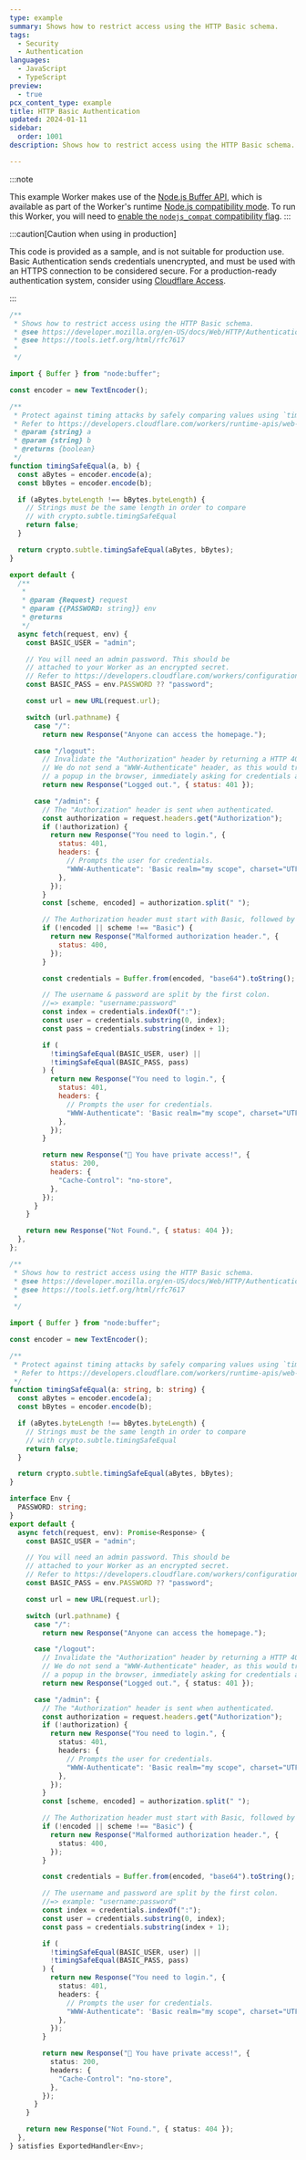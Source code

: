 ```yaml
---
type: example
summary: Shows how to restrict access using the HTTP Basic schema.
tags:
  - Security
  - Authentication
languages:
  - JavaScript
  - TypeScript
preview:
  - true
pcx_content_type: example
title: HTTP Basic Authentication
updated: 2024-01-11
sidebar:
  order: 1001
description: Shows how to restrict access using the HTTP Basic schema.

---
```



:::note


This example Worker makes use of the [Node.js Buffer API](/workers/runtime-apis/nodejs/buffer/), which is available as part of the Worker's runtime [Node.js compatibility mode](/workers/runtime-apis/nodejs/). To run this Worker, you will need to [enable the `nodejs_compat` compatibility flag](/workers/runtime-apis/nodejs/#enable-nodejs-with-workers). 
:::

:::caution[Caution when using in production]


This code is provided as a sample, and is not suitable for production use. Basic Authentication sends credentials unencrypted, and must be used with an HTTPS connection to be considered secure. For a production-ready authentication system, consider using [Cloudflare Access](https://developers.cloudflare.com/cloudflare-one/applications/configure-apps/self-hosted-apps/).


:::

<Tabs> <TabItem label="JavaScript" icon="seti:javascript">

```js
/**
 * Shows how to restrict access using the HTTP Basic schema.
 * @see https://developer.mozilla.org/en-US/docs/Web/HTTP/Authentication
 * @see https://tools.ietf.org/html/rfc7617
 *
 */

import { Buffer } from "node:buffer";

const encoder = new TextEncoder();

/**
 * Protect against timing attacks by safely comparing values using `timingSafeEqual`.
 * Refer to https://developers.cloudflare.com/workers/runtime-apis/web-crypto/#timingsafeequal for more details
 * @param {string} a
 * @param {string} b
 * @returns {boolean}
 */
function timingSafeEqual(a, b) {
  const aBytes = encoder.encode(a);
  const bBytes = encoder.encode(b);

  if (aBytes.byteLength !== bBytes.byteLength) {
    // Strings must be the same length in order to compare
    // with crypto.subtle.timingSafeEqual
    return false;
  }

  return crypto.subtle.timingSafeEqual(aBytes, bBytes);
}

export default {
  /**
   *
   * @param {Request} request
   * @param {{PASSWORD: string}} env
   * @returns
   */
  async fetch(request, env) {
    const BASIC_USER = "admin";

    // You will need an admin password. This should be
    // attached to your Worker as an encrypted secret.
    // Refer to https://developers.cloudflare.com/workers/configuration/secrets/
    const BASIC_PASS = env.PASSWORD ?? "password";

    const url = new URL(request.url);

    switch (url.pathname) {
      case "/":
        return new Response("Anyone can access the homepage.");

      case "/logout":
        // Invalidate the "Authorization" header by returning a HTTP 401.
        // We do not send a "WWW-Authenticate" header, as this would trigger
        // a popup in the browser, immediately asking for credentials again.
        return new Response("Logged out.", { status: 401 });

      case "/admin": {
        // The "Authorization" header is sent when authenticated.
        const authorization = request.headers.get("Authorization");
        if (!authorization) {
          return new Response("You need to login.", {
            status: 401,
            headers: {
              // Prompts the user for credentials.
              "WWW-Authenticate": 'Basic realm="my scope", charset="UTF-8"',
            },
          });
        }
        const [scheme, encoded] = authorization.split(" ");

        // The Authorization header must start with Basic, followed by a space.
        if (!encoded || scheme !== "Basic") {
          return new Response("Malformed authorization header.", {
            status: 400,
          });
        }

        const credentials = Buffer.from(encoded, "base64").toString();

        // The username & password are split by the first colon.
        //=> example: "username:password"
        const index = credentials.indexOf(":");
        const user = credentials.substring(0, index);
        const pass = credentials.substring(index + 1);

        if (
          !timingSafeEqual(BASIC_USER, user) ||
          !timingSafeEqual(BASIC_PASS, pass)
        ) {
          return new Response("You need to login.", {
            status: 401,
            headers: {
              // Prompts the user for credentials.
              "WWW-Authenticate": 'Basic realm="my scope", charset="UTF-8"',
            },
          });
        }

        return new Response("🎉 You have private access!", {
          status: 200,
          headers: {
            "Cache-Control": "no-store",
          },
        });
      }
    }

    return new Response("Not Found.", { status: 404 });
  },
};
```

</TabItem> <TabItem label="TypeScript" icon="seti:typescript">

```ts
/**
 * Shows how to restrict access using the HTTP Basic schema.
 * @see https://developer.mozilla.org/en-US/docs/Web/HTTP/Authentication
 * @see https://tools.ietf.org/html/rfc7617
 *
 */

import { Buffer } from "node:buffer";

const encoder = new TextEncoder();

/**
 * Protect against timing attacks by safely comparing values using `timingSafeEqual`.
 * Refer to https://developers.cloudflare.com/workers/runtime-apis/web-crypto/#timingsafeequal for more details
 */
function timingSafeEqual(a: string, b: string) {
  const aBytes = encoder.encode(a);
  const bBytes = encoder.encode(b);

  if (aBytes.byteLength !== bBytes.byteLength) {
    // Strings must be the same length in order to compare
    // with crypto.subtle.timingSafeEqual
    return false;
  }

  return crypto.subtle.timingSafeEqual(aBytes, bBytes);
}

interface Env {
  PASSWORD: string;
}
export default {
  async fetch(request, env): Promise<Response> {
    const BASIC_USER = "admin";

    // You will need an admin password. This should be
    // attached to your Worker as an encrypted secret.
    // Refer to https://developers.cloudflare.com/workers/configuration/secrets/
    const BASIC_PASS = env.PASSWORD ?? "password";

    const url = new URL(request.url);

    switch (url.pathname) {
      case "/":
        return new Response("Anyone can access the homepage.");

      case "/logout":
        // Invalidate the "Authorization" header by returning a HTTP 401.
        // We do not send a "WWW-Authenticate" header, as this would trigger
        // a popup in the browser, immediately asking for credentials again.
        return new Response("Logged out.", { status: 401 });

      case "/admin": {
        // The "Authorization" header is sent when authenticated.
        const authorization = request.headers.get("Authorization");
        if (!authorization) {
          return new Response("You need to login.", {
            status: 401,
            headers: {
              // Prompts the user for credentials.
              "WWW-Authenticate": 'Basic realm="my scope", charset="UTF-8"',
            },
          });
        }
        const [scheme, encoded] = authorization.split(" ");

        // The Authorization header must start with Basic, followed by a space.
        if (!encoded || scheme !== "Basic") {
          return new Response("Malformed authorization header.", {
            status: 400,
          });
        }

        const credentials = Buffer.from(encoded, "base64").toString();

        // The username and password are split by the first colon.
        //=> example: "username:password"
        const index = credentials.indexOf(":");
        const user = credentials.substring(0, index);
        const pass = credentials.substring(index + 1);

        if (
          !timingSafeEqual(BASIC_USER, user) ||
          !timingSafeEqual(BASIC_PASS, pass)
        ) {
          return new Response("You need to login.", {
            status: 401,
            headers: {
              // Prompts the user for credentials.
              "WWW-Authenticate": 'Basic realm="my scope", charset="UTF-8"',
            },
          });
        }

        return new Response("🎉 You have private access!", {
          status: 200,
          headers: {
            "Cache-Control": "no-store",
          },
        });
      }
    }

    return new Response("Not Found.", { status: 404 });
  },
} satisfies ExportedHandler<Env>;
```

</TabItem> </Tabs>

